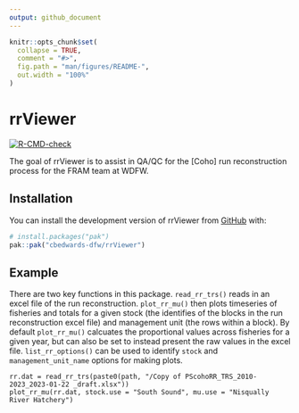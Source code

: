```yaml
---
output: github_document
---
```


<!-- README.md is generated from README.Rmd. Please edit that file -->

```r
knitr::opts_chunk$set(
  collapse = TRUE,
  comment = "#>",
  fig.path = "man/figures/README-",
  out.width = "100%"
)
```

# rrViewer

<!-- badges: start -->
[![R-CMD-check](https://github.com/cbedwards-dfw/rrViewer/actions/workflows/R-CMD-check.yaml/badge.svg)](https://github.com/cbedwards-dfw/rrViewer/actions/workflows/R-CMD-check.yaml)
<!-- badges: end -->

The goal of rrViewer is to assist in QA/QC for the [Coho] run reconstruction process for the FRAM team at WDFW.

## Installation

You can install the development version of rrViewer from [GitHub](https://github.com/) with:

``` r
# install.packages("pak")
pak::pak("cbedwards-dfw/rrViewer")
```

## Example

There are two key functions in this package. `read_rr_trs()` reads in an excel file of the run reconstruction. `plot_rr_mu()` then plots timeseries of fisheries and totals for a given stock (the identifies of the blocks in the run reconstruction excel file) and management unit (the rows within a block). By default `plot_rr_mu()` calcuates the proportional values across fisheries for a given year, but can also be set to instead present the raw values in the excel file. `list_rr_options()` can be used to identify `stock` and `management_unit_name` options for making plots.

```
rr.dat = read_rr_trs(paste0(path, "/Copy of PScohoRR_TRS_2010-2023_2023-01-22 _draft.xlsx"))
plot_rr_mu(rr.dat, stock.use = "South Sound", mu.use = "Nisqually River Hatchery")
```
